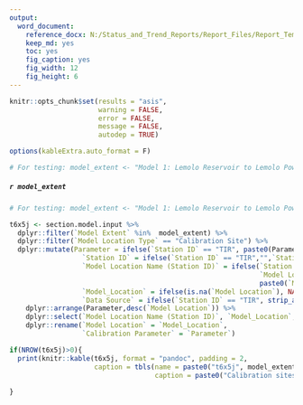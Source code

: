 ```yaml
---
output: 
  word_document:
    reference_docx: N:/Status_and_Trend_Reports/Report_Files/Report_Template.docx
    keep_md: yes
    toc: yes
    fig_caption: yes
    fig_width: 12
    fig_height: 6
---
```


```r

knitr::opts_chunk$set(results = "asis",
                      warning = FALSE,
                      error = FALSE,
                      message = FALSE,
                      autodep = TRUE)

options(kableExtra.auto_format = F)

# For testing: model_extent <- "Model 1: Lemolo Reservoir to Lemolo Powerhouse #1"


```

##### `r model_extent`

```r
# For testing: model_extent <- "Model 1: Lemolo Reservoir to Lemolo Powerhouse #1"

t6x5j <- section.model.input %>% 
  dplyr::filter(`Model Extent` %in%  model_extent) %>% 
  dplyr::filter(`Model Location Type` == "Calibration Site") %>%
  dplyr::mutate(Parameter = ifelse(`Station ID` == "TIR", paste0(Parameter," (TIR)"), Parameter),
                  `Station ID` = ifelse(`Station ID` == "TIR","",`Station ID`),
                  `Model Location Name (Station ID)` = ifelse(`Station ID` == "No Station ID or unknown" | is.na(`Station ID`),
                                                              `Model Location Name`,
                                                              paste0(`Model Location Name`, " (",`Station ID`,")")),
                  `Model_Location` = ifelse(is.na(`Model Location`), NA, paste0(`Model Location`," ", `Location Units`)),
                  `Data Source` = ifelse(`Station ID` == "TIR", strip_alpha(`Data Source`), `Data Source`)) %>% 
    dplyr::arrange(Parameter,desc(`Model Location`)) %>% 
    dplyr::select(`Model Location Name (Station ID)`, `Model_Location`,  `Parameter`, `Data Source`) %>% 
    dplyr::rename(`Model Location` = `Model_Location`,
                  `Calibration Parameter` = `Parameter`)

if(NROW(t6x5j)>0){
  print(knitr::kable(t6x5j, format = "pandoc", padding = 2,
                     caption = tbls(name = paste0("t6x5j", model_extent),
                                    caption = paste0("Calibration sites and parameters used in the existing ", model_extent, " Heat Source Model."))))
  
}

```